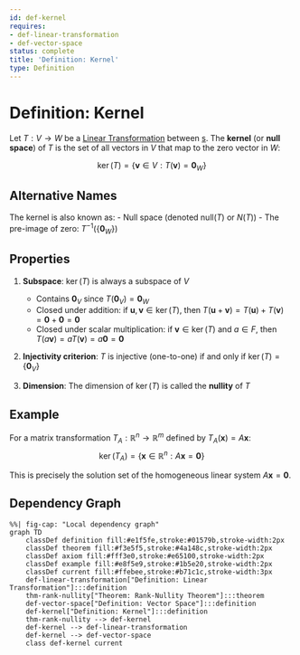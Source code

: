 ```yaml
---
id: def-kernel
requires:
- def-linear-transformation
- def-vector-space
status: complete
title: 'Definition: Kernel'
type: Definition
---
```


# Definition: Kernel {#def-kernel}

Let $T: V \to W$ be a [Linear Transformation](algebra/def-linear-transformation.qmd) between [s](algebra/def-vector-space.qmd). The **kernel** (or **null space**) of $T$ is the set of all vectors in $V$ that map to the zero vector in $W$:

$$\ker(T) = \{\mathbf{v} \in V : T(\mathbf{v}) = \mathbf{0}_W\}$$

## Alternative Names

The kernel is also known as:
- Null space (denoted $\text{null}(T)$ or $N(T)$)
- The pre-image of zero: $T^{-1}(\{\mathbf{0}_W\})$

## Properties

1. **Subspace**: $\ker(T)$ is always a subspace of $V$
   - Contains $\mathbf{0}_V$ since $T(\mathbf{0}_V) = \mathbf{0}_W$
   - Closed under addition: if $\mathbf{u}, \mathbf{v} \in \ker(T)$, then $T(\mathbf{u} + \mathbf{v}) = T(\mathbf{u}) + T(\mathbf{v}) = \mathbf{0} + \mathbf{0} = \mathbf{0}$
   - Closed under scalar multiplication: if $\mathbf{v} \in \ker(T)$ and $a \in F$, then $T(a\mathbf{v}) = aT(\mathbf{v}) = a\mathbf{0} = \mathbf{0}$

2. **Injectivity criterion**: $T$ is injective (one-to-one) if and only if $\ker(T) = \{\mathbf{0}_V\}$

3. **Dimension**: The dimension of $\ker(T)$ is called the **nullity** of $T$

## Example

For a matrix transformation $T_A: \mathbb{R}^n \to \mathbb{R}^m$ defined by $T_A(\mathbf{x}) = A\mathbf{x}$:
$$\ker(T_A) = \{\mathbf{x} \in \mathbb{R}^n : A\mathbf{x} = \mathbf{0}\}$$

This is precisely the solution set of the homogeneous linear system $A\mathbf{x} = \mathbf{0}$.

## Dependency Graph

```mermaid
%%| fig-cap: "Local dependency graph"
graph TD
    classDef definition fill:#e1f5fe,stroke:#01579b,stroke-width:2px
    classDef theorem fill:#f3e5f5,stroke:#4a148c,stroke-width:2px
    classDef axiom fill:#fff3e0,stroke:#e65100,stroke-width:2px
    classDef example fill:#e8f5e9,stroke:#1b5e20,stroke-width:2px
    classDef current fill:#ffebee,stroke:#b71c1c,stroke-width:3px
    def-linear-transformation["Definition: Linear Transformation"]:::definition
    thm-rank-nullity["Theorem: Rank-Nullity Theorem"]:::theorem
    def-vector-space["Definition: Vector Space"]:::definition
    def-kernel["Definition: Kernel"]:::definition
    thm-rank-nullity --> def-kernel
    def-kernel --> def-linear-transformation
    def-kernel --> def-vector-space
    class def-kernel current
```